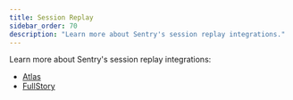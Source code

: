 ```yaml
---
title: Session Replay
sidebar_order: 70
description: "Learn more about Sentry's session replay integrations."
---
```


Learn more about Sentry's session replay integrations:

- [Atlas](/product/integrations/session-replay/atlas/)
- [FullStory](https://www.npmjs.com/package/@sentry/fullstory)
